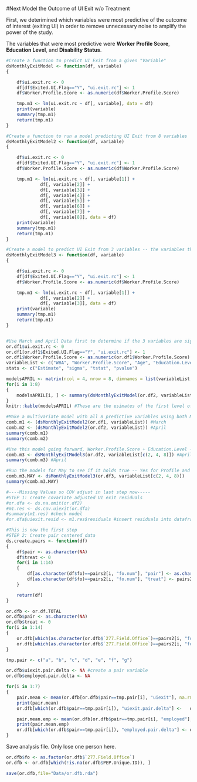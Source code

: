 

#Next Model the Outcome of UI Exit w/o Treatment

First, we deterimined which variables were most predictive of the outcome of interest (exiting UI) in order to remove unnecessary noise to amplify the power of the study.

The variables that were most predictive were **Worker Profile Score**, **Education Level**, and **Disability Status**.

```{r Model_Creation}
#Create a function to predict UI Exit from a given "Variable"
dsMonthlyExitModel <- function(df, variable)
{

	df$ui.exit.rc <- 0
	df[df$Exited.UI.Flag=="Y", "ui.exit.rc"] <- 1
	df$Worker.Profile.Score <- as.numeric(df$Worker.Profile.Score)

	tmp.m1 <- lm(ui.exit.rc ~ df[, variable], data = df)
	print(variable)
	summary(tmp.m1)
	return(tmp.m1)
}

#Create a function to run a model predicting UI Exit from 8 variables
dsMonthlyExitModel2 <- function(df, variable)
{

	df$ui.exit.rc <- 0
	df[df$Exited.UI.Flag=="Y", "ui.exit.rc"] <- 1
	df$Worker.Profile.Score <- as.numeric(df$Worker.Profile.Score)

	tmp.m1 <- lm(ui.exit.rc ~ df[, variable[1]] +
		     df[, variable[2]] +
		     df[, variable[3]] +
		     df[, variable[4]] +
		     df[, variable[5]] +
		     df[, variable[6]] +
		     df[, variable[7]] +
		     df[, variable[8]], data = df)
	print(variable)
	summary(tmp.m1)
	return(tmp.m1)
}

#Create a model to predict UI Exit from 3 variables -- the variables that were predictive in the 8 variable model
dsMonthlyExitModel3 <- function(df, variable)
{

	df$ui.exit.rc <- 0
	df[df$Exited.UI.Flag=="Y", "ui.exit.rc"] <- 1
	df$Worker.Profile.Score <- as.numeric(df$Worker.Profile.Score)

	tmp.m1 <- lm(ui.exit.rc ~ df[, variable[1]] +
		     df[, variable[2]] +
		     df[, variable[3]], data = df)
	print(variable)
	summary(tmp.m1)
	return(tmp.m1)
}


#Use March and April Data first to determine if the 3 variables are significantly predictive
or.df1$ui.exit.rc <- 0
or.df1[or.df1$Exited.UI.Flag=="Y", "ui.exit.rc"] <- 1
or.df1$Worker.Profile.Score <- as.numeric(or.df1$Worker.Profile.Score)
variableList <- c("WBA", "Worker.Profile.Score", "Age", "Education.Level", "Race.White.Flag", "Ethnicity.Hispanic.Latino.Flag", "Ex.Offender.Flag", "Disability")
stats <- c("Estimate", "sigma", "tstat", "pvalue")

modelsAPRIL <- matrix(ncol = 4, nrow = 8, dimnames = list(variableList, stats))
for(i in 1:8)
{
	modelsAPRIL[i, ] <- summary(dsMonthlyExitModel(or.df2, variableList[i]))$coefficient[2, ]
}
knitr::kable(modelsAPRIL) #These are the esimates of the first level of the models for APRIL (because March only had one week of PEP)

#Make a multivariate model with all 8 predictive variables using both March and April
comb.m1 <- (dsMonthlyExitModel2(or.df1, variableList)) #March
comb.m2 <- (dsMonthlyExitModel2(or.df2, variableList)) #April
summary(comb.m1)
summary(comb.m2)

#Use this model going forward, Worker.Profile.Score + Education.Level + Disability
comb.m3 <- dsMonthlyExitModel3(or.df2, variableList[c(2, 4, 8)]) #April
summary(comb.m3) #April

#Run the models for May to see if it holds true -- Yes for Profile and Disability, no for Education
comb.m3.MAY <- dsMonthlyExitModel3(or.df3, variableList[c(2, 4, 8)])
summary(comb.m3.MAY)

```


```{r Pair_Centering}
#----Missing Values so COV adjust in last step now-----
#STEP 1: create covariate adjusted UI exit residuals
#or.dfa <- ds.na.omit(or.df2)
#m1.res <- ds.cov.uiexit(or.dfa)
#summary(m1.res) #check model
#or.dfa$uiexit.resid <- m1.res$residuals #insert residuals into dataframe to be the main outcome

#This is now the first step
#STEP 2: Create pair centered data
ds.create.pairs <- function(df)
{
	df$pair <- as.character(NA)
	df$treat <- 0
	for(i in 1:14)
	{
		df[as.character(df$fo)==pairs2[i, "fo.num"], "pair"] <- as.character(pairs2[i, "pair"])
		df[as.character(df$fo)==pairs2[i, "fo.num"], "treat"] <- pairs2[i, "treat"]
	}

	return(df)
}

or.dfb <- or.df.TOTAL
or.dfb$pair <- as.character(NA)
or.dfb$treat <- 0
for(i in 1:14)
{
	or.dfb[which(as.character(or.dfb$`277.Field.Office`)==pairs2[i, "fo.num"]), "pair"] <- as.character(pairs2[i, "pair"])
	or.dfb[which(as.character(or.dfb$`277.Field.Office`)==pairs2[i, "fo.num"]), "treat"] <- pairs2[i, "treat"]
}

tmp.pair <- c("a", "b", "c", "d", "e", "f", "g")

or.dfb$uiexit.pair.delta <- NA #create a pair variable
or.dfb$employed.pair.delta <- NA

for(i in 1:7)
{
	pair.mean <- mean(or.dfb[or.dfb$pair==tmp.pair[i], "uiexit"], na.rm=TRUE)
	print(pair.mean)
	or.dfb[which(or.dfb$pair==tmp.pair[i]), "uiexit.pair.delta"] <-   or.dfb[which(or.dfb$pair==tmp.pair[i]),"uiexit"] - pair.mean #create pair centered variable

	pair.mean.emp <- mean(or.dfb[or.dfb$pair==tmp.pair[i], "employed"], na.rm = TRUE)
	print(pair.mean.emp)
	or.dfb[which(or.dfb$pair==tmp.pair[i]), "employed.pair.delta"] <- or.dfb[which(or.dfb$pair==tmp.pair[i]), "employed"] - pair.mean.emp
}


```

Save analysis file. Only lose one person here.

```{r}
or.dfb$fo <- as.factor(or.dfb$`277.Field.Office`)
or.dfb <- or.dfb[which(!is.na(or.dfb$PEP.Unique.ID)), ]

save(or.dfb,file="Data/or.dfb.rda")
```
